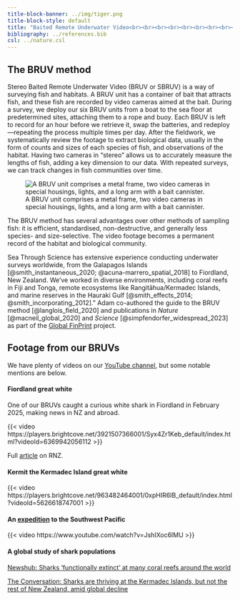 ```yaml
---
title-block-banner: ../img/tiger.png
title-block-style: default
title: "Baited Remote Underwater Video<br><br><br><br><br><br><br><br><br><br><br><br>"
bibliography: ../references.bib
csl: ../nature.csl
---
```


## The BRUV method

Stereo Baited Remote Underwater Video (BRUV or SBRUV) is a way of surveying fish and habitats. A BRUV unit has a container of bait that attracts fish, and these fish are recorded by video cameras aimed at the bait. During a survey, we deploy our six BRUV units from a boat to the sea floor at predetermined sites, attaching them to a rope and buoy. Each BRUV is left to record for an hour before we retrieve it, swap the batteries, and redeploy—repeating the process multiple times per day. After the fieldwork, we systematically review the footage to extract biological data, usually in the form of counts and sizes of each species of fish, and observations of the habitat. Having two cameras in "stereo" allows us to accurately measure the lengths of fish, adding a key dimension to our data. With repeated surveys, we can track changes in fish communities over time.

![A BRUV unit comprises a metal frame, two video cameras in special housings, lights, and a long arm with a bait cannister.](../img/bruv2.png)


The BRUV method has several advantages over other methods of sampling fish: it is efficient, standardised, non-destructive, and generally less species- and size-selective. The video footage becomes a permanent record of the habitat and biological community.

Sea Through Science has extensive experience conducting underwater surveys worldwide, from the Galapagos Islands [@smith_instantaneous_2020; @acuna-marrero_spatial_2018] to Fiordland, New Zealand. We've worked in diverse environments, including coral reefs in Fiji and Tonga, remote ecosystems like Rangitāhua/Kermadec Islands, and marine reserves in the Hauraki Gulf [@smith_effects_2014; @smith_incorporating_2012]." Adam co-authored the guide to the BRUV method [@langlois_field_2020] and publications in *Nature* [@macneil_global_2020] and *Science* [@simpfendorfer_widespread_2023] as part of the [Global FinPrint](https://globalfinprint.org/) project.

## Footage from our BRUVs

We have plenty of videos on our [YouTube channel](https://www.youtube.com/@seathroughscience), but some notable mentions are below.

#### Fiordland great white

One of our BRUVs caught a curious white shark in Fiordland in February 2025, making news in NZ and abroad.

{{< video https://players.brightcove.net/3921507366001/Syx4Zr1Keb_default/index.html?videoId=6369942056112 >}}

Full [article](https://www.rnz.co.nz/news/national/544707/watch-rare-fiordland-great-white-footage-a-shock-to-researchers) on RNZ.

#### Kermit the Kermadec Island great white

{{< video https://players.brightcove.net/963482464001/0xpHIR6IB_default/index.html?videoId=5626618747001 >}}

#### An [expedition](https://www.aucklandmuseum.com/discover/research/research-projects/south-west-pacific-expedition) to the Southwest Pacific

{{< video https://www.youtube.com/watch?v=JshIXoc6lMU >}}

#### A global study of shark populations

[Newshub: Sharks 'functionally extinct' at many coral reefs around the world](https://www.newshub.co.nz/home/world/2020/07/sharks-functionally-extinct-at-many-coral-reefs-around-the-world-study.html)

[The Conversation: Sharks are thriving at the Kermadec Islands, but not the rest of New Zealand, amid global decline](https://theconversation.com/sharks-are-thriving-at-the-kermadec-islands-but-not-the-rest-of-new-zealand-amid-global-decline-143439)


